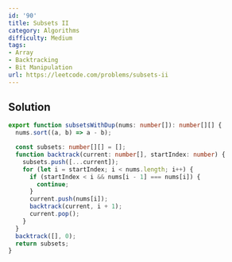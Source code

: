 ```yaml
---
id: '90'
title: Subsets II
category: Algorithms
difficulty: Medium
tags:
- Array
- Backtracking
- Bit Manipulation
url: https://leetcode.com/problems/subsets-ii
---
```


## Solution

```typescript filename="solution.ts" copy
export function subsetsWithDup(nums: number[]): number[][] {
  nums.sort((a, b) => a - b);

  const subsets: number[][] = [];
  function backtrack(current: number[], startIndex: number) {
    subsets.push([...current]);
    for (let i = startIndex; i < nums.length; i++) {
      if (startIndex < i && nums[i - 1] === nums[i]) {
        continue;
      }
      current.push(nums[i]);
      backtrack(current, i + 1);
      current.pop();
    }
  }
  backtrack([], 0);
  return subsets;
}
```

